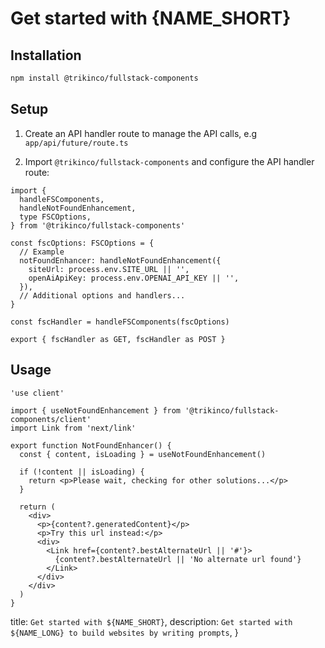
# Get started with {NAME_SHORT}

## Installation

```sh
npm install @trikinco/fullstack-components
```

## Setup

1. Create an API handler route to manage the API calls, e.g `app/api/future/route.ts`

2. Import `@trikinco/fullstack-components` and configure the API handler route:

```tsx title="app/api/fsc/route.ts"
import {
  handleFSComponents,
  handleNotFoundEnhancement,
  type FSCOptions,
} from '@trikinco/fullstack-components'

const fscOptions: FSCOptions = {
  // Example
  notFoundEnhancer: handleNotFoundEnhancement({
    siteUrl: process.env.SITE_URL || '',
    openAiApiKey: process.env.OPENAI_API_KEY || '',
  }),
  // Additional options and handlers...
}

const fscHandler = handleFSComponents(fscOptions)

export { fscHandler as GET, fscHandler as POST }
```

## Usage

```tsx title="components/NotFoundEnhancment.tsx"
'use client'

import { useNotFoundEnhancement } from '@trikinco/fullstack-components/client'
import Link from 'next/link'

export function NotFoundEnhancer() {
  const { content, isLoading } = useNotFoundEnhancement()

  if (!content || isLoading) {
    return <p>Please wait, checking for other solutions...</p>
  }

  return (
    <div>
      <p>{content?.generatedContent}</p>
      <p>Try this url instead:</p>
      <div>
        <Link href={content?.bestAlternateUrl || '#'}>
          {content?.bestAlternateUrl || 'No alternate url found'}
        </Link>
      </div>
    </div>
  )
}
```

  title: `Get started with ${NAME_SHORT}`,
  description: `Get started with ${NAME_LONG} to build websites by writing prompts`,
}
